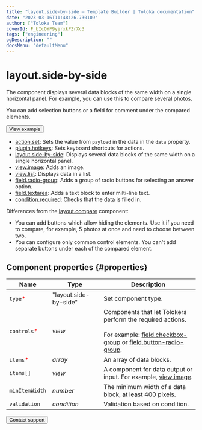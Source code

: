 ```yaml
---
title: "layout.side-by-side — Template Builder | Toloka documentation"
date: "2023-03-16T11:48:26.730109"
author: ["Toloka Team"]
coverId: F_bIcOYF9yjrxkPZrXc3
tags: ["engineering"]
ogDescription: ""
docsMenu: "defaultMenu"
---
```


# layout.side-by-side

The component displays several data blocks of the same width on a single horizontal panel. For example, you can use this to compare several photos.

You can add selection buttons or a field for comment under the compared elements.

<Button themeColor="light" view="default" size="l" type="link" url="https://ya.cc/t/E15DUzkl44n8nE">View example</Button>

<Cut title="Components used in the example">

- [action.set](/docs/template-builder/reference/action.set): Sets the value from `payload` in the data in the `data` property.
- [plugin.hotkeys](/docs/template-builder/reference/plugin.hotkeys): Sets keyboard shortcuts for actions.
- [layout.side-by-side](/docs/template-builder/reference/layout.side-by-side): Displays several data blocks of the same width on a single horizontal panel.
- [view.image](/docs/template-builder/reference/view.image): Adds an image.
- [view.list](/docs/template-builder/reference/view.list): Displays data in a list.
- [field.radio-group](/docs/template-builder/reference/field.radio-group): Adds a group of radio buttons for selecting an answer option.
- [field.textarea](/docs/template-builder/reference/field.textarea): Adds a text block to enter milti-line text.
- [condition.required](/docs/template-builder/reference/condition.required): Checks that the data is filled in.

</Cut>

Differences from the [layout.compare](/docs/template-builder/reference/layout.compare) component:

- You can add buttons which allow hiding the elements. Use it if you need to compare, for example, 5 photos at once and need to choose between two.
- You can configure only common control elements. You can't add separate buttons under each of the compared element.

## Component properties {#properties}

**Name** | **Type** | **Description**
----- | ----- | -----
`type`<span style="color: red">\*</span> | "layout.side-by-side" | Set component type.
`controls`<span style="color: red">\*</span> | _view_ | Components that let Tolokers perform the required actions.<br/><br/>For example: [field.checkbox-group](/docs/template-builder/reference/field.checkbox-group) or [field.button-radio-group](/docs/template-builder/reference/field.button-radio-group).
`items`<span style="color: red">\*</span> | _array_ | An array of data blocks.
`items[]` | _view_ | A component for data output or input. For example, [view.image](/docs/template-builder/reference/view.image).
`minItemWidth` | _number_ | The minimum width of a data block, at least 400 pixels.
`validation` | _condition_ | Validation based on condition.

<Button themeColor="light" view="default" size="l" type="link" url="/docs/guide/troubleshooting/support?form-source=template-builder-reference-layout-side-by-side">Contact support</Button>
